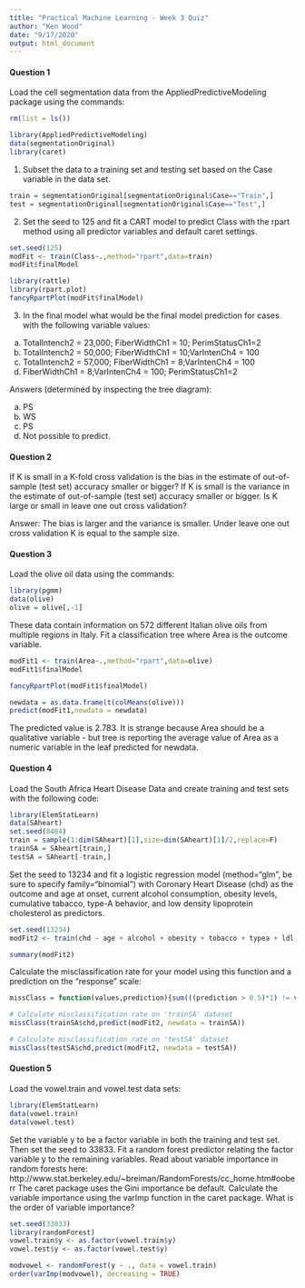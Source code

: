 ```yaml
---
title: "Practical Machine Learning - Week 3 Quiz"
author: "Ken Wood"
date: "9/17/2020"
output: html_document
---
```


#### Question 1

Load the cell segmentation data from the AppliedPredictiveModeling package using the commands:
```r
rm(list = ls())

library(AppliedPredictiveModeling)
data(segmentationOriginal)
library(caret)
```

1. Subset the data to a training set and testing set based on the Case variable in the data set.

```r

train = segmentationOriginal[segmentationOriginal$Case=="Train",]
test = segmentationOriginal[segmentationOriginal$Case=="Test",]
```

2. Set the seed to 125 and fit a CART model to predict Class with the rpart method using all predictor variables and default caret settings.

```r
set.seed(125)
modFit <- train(Class~.,method="rpart",data=train)
modFit$finalModel
```

```r
library(rattle)
library(rpart.plot)
fancyRpartPlot(modFit$finalModel)
```

3. In the final model what would be the final model prediction for cases with the following variable values:

a. TotalIntench2 = 23,000; FiberWidthCh1 = 10; PerimStatusCh1=2  
b. TotalIntench2 = 50,000; FiberWidthCh1 = 10;VarIntenCh4 = 100
c. TotalIntench2 = 57,000; FiberWidthCh1 = 8;VarIntenCh4 = 100
d. FiberWidthCh1 = 8;VarIntenCh4 = 100; PerimStatusCh1=2

Answers (determined by inspecting the tree diagram):

a. PS
b. WS
c. PS
d. Not possible to predict.

#### Question 2

If K is small in a K-fold cross validation is the bias in the estimate of out-of-sample (test set) accuracy smaller or bigger? If K is small is the variance in the estimate of out-of-sample (test set) accuracy smaller or bigger. Is K large or small in leave one out cross validation?

Answer: The bias is larger and the variance is smaller. Under leave one out cross validation K is equal to the sample size.

#### Question 3

Load the olive oil data using the commands:
```r
library(pgmm)
data(olive)
olive = olive[,-1]
```

These data contain information on 572 different Italian olive oils from multiple regions in Italy. Fit a classification tree where Area is the outcome variable.

```r

modFit1 <- train(Area~.,method="rpart",data=olive)
modFit1$finalModel
```
```r
fancyRpartPlot(modFit1$finalModel)
```

```r
newdata = as.data.frame(t(colMeans(olive)))
predict(modFit1,newdata = newdata)
```
The predicted value is 2.783. It is strange because Area should be a qualitative variable - but tree is reporting the average value of Area as a numeric variable in the leaf predicted for newdata.

#### Question 4

Load the South Africa Heart Disease Data and create training and test sets with the following code:

```r
library(ElemStatLearn)
data(SAheart)
set.seed(8484)
train = sample(1:dim(SAheart)[1],size=dim(SAheart)[1]/2,replace=F)
trainSA = SAheart[train,]
testSA = SAheart[-train,]
```

Set the seed to 13234 and fit a logistic regression model (method="glm", be sure to specify family="binomial") with Coronary Heart Disease (chd) as the outcome and age at onset, current alcohol consumption, obesity levels, cumulative tabacco, type-A behavior, and low density lipoprotein cholesterol as predictors. 

```r
set.seed(13234)
modFit2 <- train(chd ~ age + alcohol + obesity + tobacco + typea + ldl, data = trainSA, method = "glm", family = "binomial")
```

```r
summary(modFit2)
```
Calculate the misclassification rate for your model using this function and a prediction on the "response" scale:
```r
missClass = function(values,prediction){sum(((prediction > 0.5)*1) != values)/length(values)}

# Calculate misclassification rate on 'trainSA' dataset
missClass(trainSA$chd,predict(modFit2, newdata = trainSA))
```

```r
# Calculate misclassification rate on 'testSA' dataset
missClass(testSA$chd,predict(modFit2, newdata = testSA))
```

#### Question 5

Load the vowel.train and vowel.test data sets:
```r
library(ElemStatLearn)
data(vowel.train)
data(vowel.test)
```
Set the variable y to be a factor variable in both the training and test set. Then set the seed to 33833. Fit a random forest predictor relating the factor variable y to the remaining variables. Read about variable importance in random forests here: http://www.stat.berkeley.edu/~breiman/RandomForests/cc_home.htm#ooberr The caret package uses the Gini importance be default. Calculate the variable importance using the varImp function in the caret package. What is the order of variable importance?
```r
set.seed(33833)
library(randomForest)
vowel.train$y <- as.factor(vowel.train$y)
vowel.test$y <- as.factor(vowel.test$y)

modvowel <- randomForest(y ~ ., data = vowel.train)
order(varImp(modvowel), decreasing = TRUE)
```
